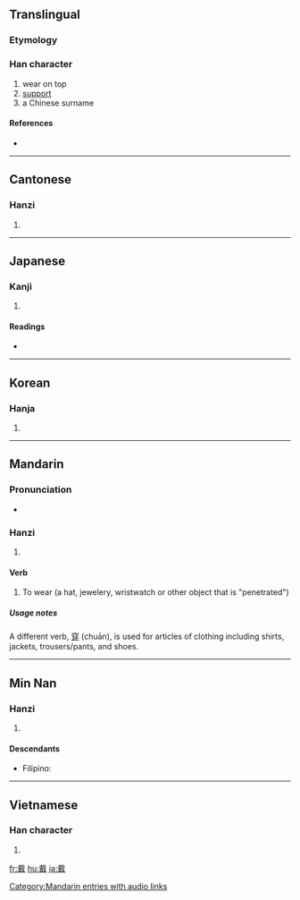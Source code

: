 ==Translingual==

===Etymology===
{{Han compound|異|𢦔|c1=s|c2=p|ls=psc}}

===Han character===
{{Han char|rn=62|rad=戈|as=14|sn=18|four=4385<sub>0</sub>|canj=十戈田廿金 (JIWTC)|ids=⿻⿱[[十]][[異]][[戈]]}}

# wear on top
# [[support]]
# a Chinese surname

====References====
* {{Han ref|kx=0414.250|dkj=11685|dj=0758.170|hdz=21413.090|uh=6234|ud=25140|bh=C0B9|bd=49337}}

----

==Cantonese==

===Hanzi===
{{yue-hanzi|jyut=|y=daai3}}

# {{defn|Cantonese}}

----

==Japanese==

===Kanji===
{{ja-kanji|grade=|rs=戈14}}

# {{defn|Japanese}}

====Readings====
* {{ja-readings|on=[[たい]] (tai)|kun=[[いただく]] (itadaku)}}

----

==Korean==

===Hanja===
{{ko-hanja|hangeul=대|eumhun=|rv=dae|mr=tae|y=tay}}

# {{defn|Korean}}

----

==Mandarin==

===Pronunciation===
* {{audio|zh-dài.ogg|audio}}

===Hanzi===
{{cmn-hanzi|pin=[[dài]] ([[dai4]])|wg=tai<sup>4</sup>}}

# {{defn|Mandarin}}

====Verb====
#To wear (a hat, jewelery, wristwatch or other object that is "penetrated")

=====Usage notes=====
A different verb, [[穿]] (chuān), is used for articles of clothing including shirts, jackets, trousers/pants, and shoes.

[[Category:Mandarin entries with audio links]]

----

==Min Nan==

===Hanzi===
{{nan-hanzi}}

# {{defn|Min Nan}}

====Descendants====
* {{context|Hokkien dialect}} Filipino: {{l|fil|Ty}}

----

==Vietnamese==

===Han character===
{{vi-hantu|[[đái]], [[dải]], [[trải]]}}

# {{defn|Vietnamese}}

[[fr:戴]]
[[hu:戴]]
[[ja:戴]]